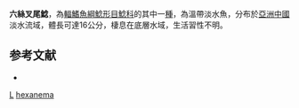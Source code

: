 {{Speciesbox
| taxon = Wallago hexanema
| binomial_authority = [[Kner|Kner]], 1866
| status = NE
| status_system = IUCN3.1
| synonyms = *''Silurodon hexanema'', <small>Kner, 1866</small> 
}}

'''六絲叉尾鯰'''，為[[輻鰭魚綱|輻鰭魚綱]][[鯰形目|鯰形目]][[鯰科|鯰科]]的其中一[[種|種]]，為溫帶淡水魚，分布於[[亞洲|亞洲]][[中國|中國]]淡水流域，體長可達16公分，棲息在底層水域，生活習性不明。

==参考文献==
*{{FishBase_species|genus=Wallago|species=hexanema |year=2015|month=8}}

{{Taxonbar}}
[[Category:1866年描述的鱼类|L]]
[[Category:叉尾鲇属|hexanema]]